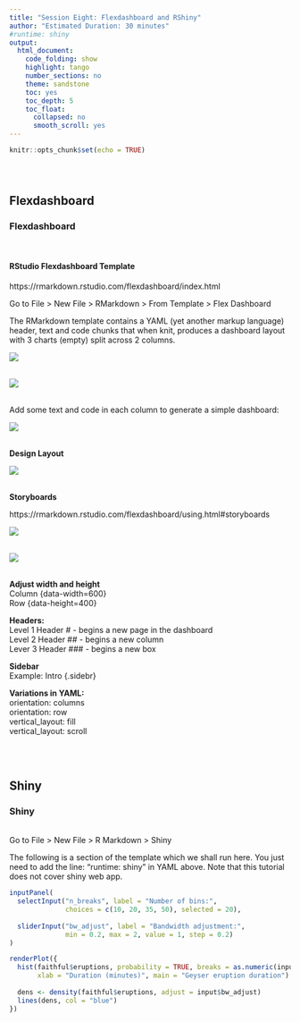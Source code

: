 ```yaml
---
title: "Session Eight: Flexdashboard and RShiny"
author: "Estimated Duration: 30 minutes"
#runtime: shiny
output:
  html_document: 
    code_folding: show
    highlight: tango
    number_sections: no
    theme: sandstone
    toc: yes
    toc_depth: 5
    toc_float:
      collapsed: no
      smooth_scroll: yes
---
```


```r
knitr::opts_chunk$set(echo = TRUE)
```
<br>

# {.tabset}

## Flexdashboard

### __Flexdashboard__

<br>

#### RStudio Flexdashboard Template

https://rmarkdown.rstudio.com/flexdashboard/index.html  

Go to File > New File > RMarkdown > From Template > Flex Dashboard  

The RMarkdown template contains a YAML (yet another markup language) header, text and code chunks that when knit, produces a dashboard layout with 3 charts (empty) split across 2 columns.  

![](/Users/user/Documents/REnv/Flexdashboard_Template.png)
<br>
<br>

![](/Users/user/Documents/REnv/Flexdashboard_Template_Knit.png)
<br>
<br>

Add some text and code in each column to generate a simple dashboard:  

![](/Users/user/Documents/REnv/Flexdashboard_Example1.png)
<br>
<br>

**Design Layout**  

![](/Users/user/Documents/REnv/Flexdashboard_Layout.png)
<br>
<br>

**Storyboards**  

https://rmarkdown.rstudio.com/flexdashboard/using.html#storyboards  

![](/Users/user/Documents/REnv/Flexdashboard_Storyboard.png)
<br>
<br>

![](/Users/user/Documents/REnv/Flexdashboard_Storyboard_Code.png)
<br>
<br>


**Adjust width and height**  
Column {data-width=600}  
Row {data-height=400}  

**Headers:**  
Level 1 Header # - begins a new page in the dashboard  
Level 2 Header ## - begins a new column  
Lever 3 Header ### - begins a new box  

**Sidebar**  
Example: Intro {.sidebr}  

**Variations in YAML:**  
orientation: columns  
orientation: row  
vertical_layout: fill  
vertical_layout: scroll  

<br>
<br>

## Shiny

### Shiny

<br>
Go to File > New File > R Markdown > Shiny

The following is a section of the template which we shall run here. You just need to add the line: "runtime: shiny" in YAML above. Note that this tutorial does not cover shiny web app.  

```r
inputPanel(
  selectInput("n_breaks", label = "Number of bins:",
              choices = c(10, 20, 35, 50), selected = 20),
  
  sliderInput("bw_adjust", label = "Bandwidth adjustment:",
              min = 0.2, max = 2, value = 1, step = 0.2)
)

renderPlot({
  hist(faithful$eruptions, probability = TRUE, breaks = as.numeric(input$n_breaks),
       xlab = "Duration (minutes)", main = "Geyser eruption duration")
  
  dens <- density(faithful$eruptions, adjust = input$bw_adjust)
  lines(dens, col = "blue")
})
```

<br>
<br>
